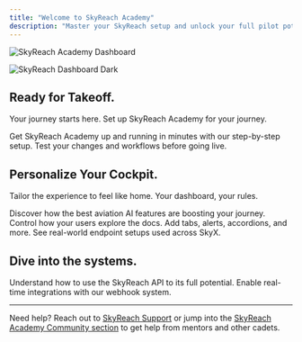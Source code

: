 ```yaml
---
title: "Welcome to SkyReach Academy"
description: "Master your SkyReach setup and unlock your full pilot potential."
---
```


<img
  className="block dark:hidden"
  src="/IMG_1240.jpeg"
  alt="SkyReach Academy Dashboard"
  title="SkyReach Academy Dashboard"
/>

<img
  className="hidden dark:block"
  src="/dashboard-dark.png"
  alt="SkyReach Dashboard Dark"
  title="SkyReach Academy Dashboard"
/>

## Ready for Takeoff.

Your journey starts here. Set up SkyReach Academy for your journey.

<CardGroup cols={2}>
  <Card title="Quickstart Guide" icon="rocket" href="/quickstart">
    Get SkyReach Academy up and running in minutes with our step-by-step setup.
  </Card>
  <Card title="Dev Mode Preview" icon="eye" href="/development">
    Test your changes and workflows before going live.
  </Card>
</CardGroup>

## Personalize Your Cockpit.

Tailor the experience to feel like home. Your dashboard, your rules.

<CardGroup cols={2}>
  <Card title="SkyAI Features" icon="robot" href="/essentials/skyai">
    Discover how the best aviation AI features are boosting your journey.
  </Card>
  <Card title="Tweak Navigation" icon="bars" href="/essentials/navigation">
    Control how your users explore the docs.
  </Card>
  <Card title="Drop Custom Components" icon="screwdriver-wrench" href="/essentials/reusable-snippets">
    Add tabs, alerts, accordions, and more.
  </Card>
  <Card title="Explore Examples" icon="stars" href="/api-reference/endpoint/get">
    See real-world endpoint setups used across SkyX.
  </Card>
</CardGroup>

## Dive into the systems.

<CardGroup cols={2}>
  <Card title="API Overview" icon="book-open" href="/api-reference/introduction">
    Understand how to use the SkyReach API to its full potential.
  </Card>
  <Card title="Use Webhooks" icon="bolt" href="/api-reference/endpoint/webhook">
    Enable real-time integrations with our webhook system.
  </Card>
</CardGroup>

---

Need help? Reach out to [SkyReach Support](mailto:hello@skyxintl.me) or jump into the [SkyReach Academy Community section](https://sra.skyxintl.me/community) to get help from mentors and other cadets.
